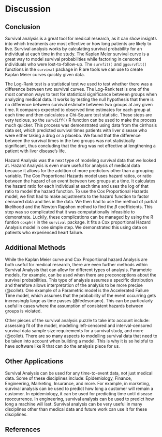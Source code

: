 # Discussion

## Conclusion

Survival analysis is a great tool for medical research, as it can show insights into which treatments are most effective or how long patients are likely to live. Survival analysis works by calculating survival probability for an individual at each time in the study. The Kaplan Meier survival curve is a great way to model survival probabilities while factoring in censored individuals who were lost-to-follow-up. The `survfit()` and `ggsurvfit()` functions in the `survival` package in R are tools we can use to create Kaplan Meier curves quickly given data. 

The Log-Rank test is a statistical test we used to test whether there was a difference between two survival curves. The Log-Rank test is one of the most common ways to test for statistical significance between groups when analyzing medical data. It works by testing the null hypothesis that there is no difference between survival estimate between two groups at any given time. It compares expected to observed time estimates for each group at each time and then calculates a Chi-Square test statistic. These steps are very tedious, so the `survdiff()` R function can be used to make the process much quicker. This process was demonstrated using data from the cirrhosis data set, which predicted survival times patients with liver disease who were either taking a drug or a placebo. We found that the difference between the survival times in the two groups was not statistically significant, thus concluding that the drug was not effective at lengthening a patient with liver disease's life. 

Hazard Analysis was the next type of modeling survival data that we looked at. Hazard Analysis is even more useful for analysis of medical data because it allows for the addition of more predictors other than a grouping variable. The Cox Proportional Hazards model uses hazard ratios, or ratio between the hazard of an event between two groups at a time. It calculates the hazard ratio for each individual at each time and uses the log of that ratio to model the hazard function. To use the Cox Proportional Hazards model, we first had to make adjustments to the hazard function to factor censored data and ties in the data. We then had to use the method of partial likelihood and the Newton Rapshon method to find the $\beta$ coefficients. This step was so complicated that it was computationally infeasible to demonstrate. Luckily, these complications can be managed by using the R funtion `coxph()` in the `survival` package. It fits a Cox proportional Hazard Analysis model in one simple step. We demonstrated this using data on patients who experienced heart failure. 

## Additional Methods

While the Kaplan Meier curve and Cox Proportional hazard Analysis are both useful for medical research, there are even further methods within Survival Analysis that can allow for different types of analysis. Parametric models, for example, can be used when there are preconceptions about the survival probabilities. This type of analysis assumes a specific distribution and therefore allows interpretation of the analysis to be more precise (@collet). One example of a Parametric model is the Accelerated Failure Time model, which assumes that the probability of the event occurring gets increasingly large as time passes (@fedesoriano). This can be particularly useful in cases where the assumption of consistent hazards between groups is violated. 

Other pieces of the survival analysis puzzle to take into account include: assessing fit of the model, modelling left-censored and interval-censored survival data sample size requirements for a survival study, and more (@collet). There are so many aspects to modelling survival data that need to be taken into account when building a model. This is why it is so helpful to have software like R that can do the analysis piece for us. 

## Other Applications

Survival Analysis can be used for any time-to-event data, not just medical data. Some of these disciplines include: Epidemiology, Finance, Engineering, Marketing, Insurance, and more. For example, in marketing, survival analysis can be used to predict how long a customer will remain a customer. In epidemiology, it can be used for predicting time until disease reoccurrence. In engineering, survival analysis can be used to predict how long a machine will last. Survival analysis can be very useful in many disciplines other than medical data and future work can use it for these disciplines. 

## References

